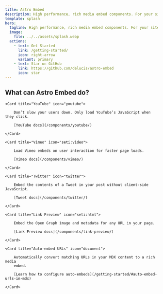 ```yaml
---
title: Astro Embed
description: High performance, rich media embed components. For your site, from the Astro community.
template: splash
hero:
  tagline: High performance, rich media embed components. For your site, from the Astro community.
  image:
    file: ../../assets/splash.webp
  actions:
    - text: Get Started
      link: /getting-started/
      icon: right-arrow
      variant: primary
    - text: Star on GitHub
      link: https://github.com/delucis/astro-embed
      icon: star
---
```



## What can Astro Embed do?

<CardGrid stagger>

    <Card title="YouTube" icon="youtube">

    	Don’t slow your users down. Only load YouTube’s JavaScript when they click.

    	[YouTube docs](/components/youtube/)

    </Card>

    <Card title="Vimeo" icon="seti:video">

    	Load Vimeo embeds on user interaction for faster page loads.

    	[Vimeo docs](/components/vimeo/)

    </Card>

    <Card title="Twitter" icon="twitter">

    	Embed the contents of a Tweet in your post without client-side JavaScript.

    	[Tweet docs](/components/twitter/)

    </Card>

    <Card title="Link Preview" icon="seti:html">

    	Embed the Open Graph image and metadata for any URL in your page.

    	[Link Preview docs](/components/link-preview/)

    </Card>

    <Card title="Auto-embed URLs" icon="document">

    	Automatically convert matching URLs in your MDX content to a rich media
    	embed.

    	[Learn how to configure auto-embeds](/getting-started/#auto-embed-urls-in-mdx)

    </Card>

</CardGrid>

